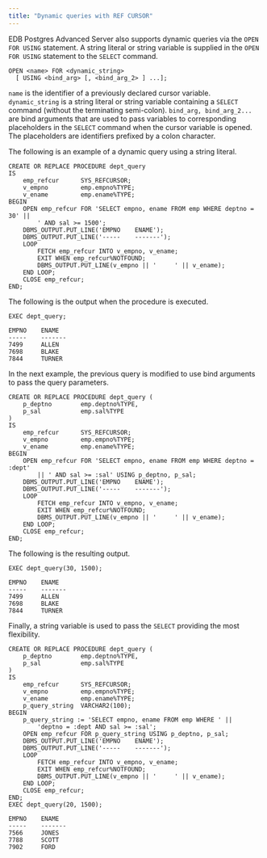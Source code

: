 ```yaml
---
title: "Dynamic queries with REF CURSOR"
---
```


<div id="dynamic_queries_with_ref_cursors" class="registered_link"></div>

EDB Postgres Advanced Server also supports dynamic queries via the `OPEN FOR USING` statement. A string literal or string variable is supplied in the `OPEN FOR USING` statement to the `SELECT` command.

```text
OPEN <name> FOR <dynamic_string>
  [ USING <bind_arg> [, <bind_arg_2> ] ...];
```

`name` is the identifier of a previously declared cursor variable. `dynamic_string` is a string literal or string variable containing a `SELECT` command (without the terminating semi-colon). `bind_arg, bind_arg_2...` are bind arguments that are used to pass variables to corresponding placeholders in the `SELECT` command when the cursor variable is opened. The placeholders are identifiers prefixed by a colon character.

The following is an example of a dynamic query using a string literal.

```text
CREATE OR REPLACE PROCEDURE dept_query
IS
    emp_refcur      SYS_REFCURSOR;
    v_empno         emp.empno%TYPE;
    v_ename         emp.ename%TYPE;
BEGIN
    OPEN emp_refcur FOR 'SELECT empno, ename FROM emp WHERE deptno = 30' ||
        ' AND sal >= 1500';
    DBMS_OUTPUT.PUT_LINE('EMPNO    ENAME');
    DBMS_OUTPUT.PUT_LINE('-----    -------');
    LOOP
        FETCH emp_refcur INTO v_empno, v_ename;
        EXIT WHEN emp_refcur%NOTFOUND;
        DBMS_OUTPUT.PUT_LINE(v_empno || '     ' || v_ename);
    END LOOP;
    CLOSE emp_refcur;
END;
```

The following is the output when the procedure is executed.

```text
EXEC dept_query;

EMPNO    ENAME
-----    -------
7499     ALLEN
7698     BLAKE
7844     TURNER
```

In the next example, the previous query is modified to use bind arguments to pass the query parameters.

```text
CREATE OR REPLACE PROCEDURE dept_query (
    p_deptno        emp.deptno%TYPE,
    p_sal           emp.sal%TYPE
)
IS
    emp_refcur      SYS_REFCURSOR;
    v_empno         emp.empno%TYPE;
    v_ename         emp.ename%TYPE;
BEGIN
    OPEN emp_refcur FOR 'SELECT empno, ename FROM emp WHERE deptno = :dept'
        || ' AND sal >= :sal' USING p_deptno, p_sal;
    DBMS_OUTPUT.PUT_LINE('EMPNO    ENAME');
    DBMS_OUTPUT.PUT_LINE('-----    -------');
    LOOP
        FETCH emp_refcur INTO v_empno, v_ename;
        EXIT WHEN emp_refcur%NOTFOUND;
        DBMS_OUTPUT.PUT_LINE(v_empno || '     ' || v_ename);
    END LOOP;
    CLOSE emp_refcur;
END;
```

The following is the resulting output.

```text
EXEC dept_query(30, 1500);

EMPNO    ENAME
-----    -------
7499     ALLEN
7698     BLAKE
7844     TURNER
```

Finally, a string variable is used to pass the `SELECT` providing the most flexibility.

```text
CREATE OR REPLACE PROCEDURE dept_query (
    p_deptno        emp.deptno%TYPE,
    p_sal           emp.sal%TYPE
)
IS
    emp_refcur      SYS_REFCURSOR;
    v_empno         emp.empno%TYPE;
    v_ename         emp.ename%TYPE;
    p_query_string  VARCHAR2(100);
BEGIN
    p_query_string := 'SELECT empno, ename FROM emp WHERE ' ||
        'deptno = :dept AND sal >= :sal';
    OPEN emp_refcur FOR p_query_string USING p_deptno, p_sal;
    DBMS_OUTPUT.PUT_LINE('EMPNO    ENAME');
    DBMS_OUTPUT.PUT_LINE('-----    -------');
    LOOP
        FETCH emp_refcur INTO v_empno, v_ename;
        EXIT WHEN emp_refcur%NOTFOUND;
        DBMS_OUTPUT.PUT_LINE(v_empno || '     ' || v_ename);
    END LOOP;
    CLOSE emp_refcur;
END;
EXEC dept_query(20, 1500);

EMPNO    ENAME
-----    -------
7566     JONES
7788     SCOTT
7902     FORD
```
